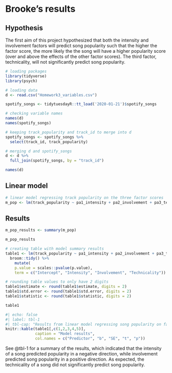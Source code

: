 # Brooke's results

## Hypothesis

The first aim of this project hypothesized that both the intensity and involvement factors will predict song popularity such that the higher the factor score, the more likely the the song will have a higher popularity score (over and above the effects of the other factor scores). The third factor, technicality, will not significantly predict song popularity.

```r
# loading packages
library(tidyverse)
library(psych)

# loading data
d <- read.csv("Homework3_variables.csv")

spotify_songs <- tidytuesdayR::tt_load('2020-01-21')$spotify_songs

# checking variable names
names(d)
names(spotify_songs)

# keeping track_popularity and track_id to merge into d
spotify_songs <- spotify_songs %>%
  select(track_id, track_popularity)

# merging d and spotify_songs
d <- d %>%
  full_join(spotify_songs, by = "track_id")

names(d)
```

## Linear model

```r
# linear model regressing track popularity on the three factor scores
m_pop <- lm(track_popularity ~ pa1_intensity + pa2_involvement + pa3_technicality, data = d)
```

## Results

```r
m_pop_results <- summary(m_pop)

m_pop_results
```

```r
# creating table with model summary results
table1 <- lm(track_popularity ~ pa1_intensity + pa2_involvement + pa3_technicality, data = d) %>%
  broom::tidy() %>%
    mutate(
    p.value = scales::pvalue(p.value),
    term = c("Intercept", "Intensity", "Involvement", "Technicality"))

# rounding table values to only have 2 digits
table1$estimate <- round(table1$estimate, digits = 2)
table1$std.error <- round(table1$std.error, digits = 2)
table1$statistic <- round(table1$statistic, digits = 2)

table1
```

```r
#| echo: false
#| label: tbl-1
#| tbl-cap: "Results from linear model regressing song popularity on factor scores"
knitr::kable(table1[,c(1,2,3,4,5)],
             caption = "Model results",
             col.names = c("Predictor", "b", "SE", "t", "p"))
```

See @tbl-1 for a summary of the results, which indicated that the intensity of a song predicted popularity in a negative direction, while involvement predicted song popularity in a positive direction. As expected, the technicality of a song did not significantly predict song popularity.
